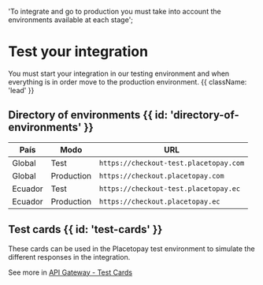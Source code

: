   'To integrate and go to production you must take into account the environments available at each stage';
  
# Test your integration

You must start your integration in our testing environment and when everything is in order move to the production environment. {{ className: 'lead' }}

## Directory of environments {{ id: 'directory-of-environments' }}

| País    | Modo       | URL                                    |
|---------|------------|----------------------------------------|
| Global  | Test       | `https://checkout-test.placetopay.com` |
| Global  | Production | `https://checkout.placetopay.com`      |
| Ecuador | Test       | `https://checkout-test.placetopay.ec`  |
| Ecuador | Production | `https://checkout.placetopay.ec`       |

## Test cards {{ id: 'test-cards' }}

These cards can be used in the Placetopay test environment to simulate the different responses in the integration.

See more in [API Gateway - Test Cards](/en/gateway/testing-card)
